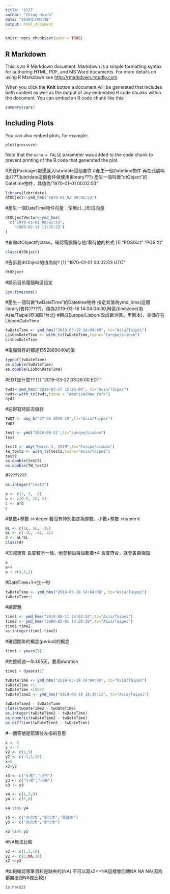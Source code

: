 ```yaml
---
title: '0327'
author: "Ching Hsieh"
date: "2019年3月27日"
output: html_document
---
```


```r
knitr::opts_chunk$set(echo = TRUE)
```

## R Markdown

This is an R Markdown document. Markdown is a simple formatting syntax for authoring HTML, PDF, and MS Word documents. For more details on using R Markdown see <http://rmarkdown.rstudio.com>.

When you click the **Knit** button a document will be generated that includes both content as well as the output of any embedded R code chunks within the document. You can embed an R code chunk like this:

```r
summary(cars)
```

## Including Plots

You can also embed plots, for example:

```r
plot(pressure)
```

Note that the `echo = FALSE` parameter was added to the code chunk to prevent printing of the R code that generated the plot.

#先在Packages那邊匯入lubridate這個套件
#產生一個Datetime物件
再在此處叫出(???)lubridate這個套件做使用(library???)
產生一個叫做"dtObject"的Datetime物件，其值為"1970-01-01 00:02:53"
```r
library(lubridate)
dtObject<-ymd_hms("1970-01-02 00:02:53") 
```


#產生一個DateTime物件向量：使用c(...)形成向量
```r
dtObjectVector<-ymd_hms(
  c("1970-01-01 00:02:53",
    "1980-02-11 11:25:22")
)
```

#查詢dtObject的class，確認電腦儲存他/看待他的格式
[1] "POSIXct" "POSIXt" 
```r
class(dtObject)
```


#告訴我dtObject的值為何?
[1] "1970-01-01 00:02:53 UTC"
```r
dtObject
```

#顯示目前電腦時區設定
```r
Sys.timezone()
```


#產生一個叫做"twDateTime"的Datetime物件
指定其值為ymd_hms(這個library(套件)????)，值為2019-03-18 14:04:04:00,時區(timezone)為Asia/Taipei(亞洲區/台北)
#轉成Europe/Lisbon(改成歐洲區，里斯本)，並儲存在LisbonDateTime
```r
twDateTime <- ymd_hms("2019-03-19 14:04:00", tz="Asia/Taipei")
LisbonDateTime <- with_tz(twDateTime,tzone="Europe/Lisbon")
LisbonDateTime
```


#電腦儲存的都是1552889040的值
```r
typeof(twDateTime)
as.double(twDateTime)
as.double(LisbonDateTime)
```

#EDT是什麼??
[1] "2019-03-27 03:26:00 EDT"
```r
twdt<-ymd_hms("2019-03-27 15:26:00", tz="Asia/Taipei")
nydt<-with_tz(twdt,tzone = "America/New_York")
nydt
```


#記得寫時區去儲存
```r
TWDT <- dmy_h("27-03-2019 15",tz="Asia/Taipei")
TWDT
```

```r
test <- ymd("2018-09-11",tz="Europe/Lisbon")
test
```

```r
test2 <- mdy("March 3, 2019",tz="Europe/Lisbon")
TW_test2 <- with_tz(test2,tzone="Asia/Taipei")
test2
as.double(test2)
as.double(TW_test2)

```

#????????
```r
as.integer("test2")
```

```r
a <- c(1, 5, -3)
b <- c(0.5, 12, 2)
c <- a*b
c
```


#整數+整數->integer
若沒有特別指定為整數，小數+整數->numeric
```r
aL <- c(1L, 5L, -3L)
bL <- c(-2L, -4L, 8L)
d <- aL*bL
class(d)
```

#加減運算
長度若不一樣，他會預設每個都要+4
長度符合，就會各自相加
```r
a
a+4
a + c(4,3,2)
```


#DateTime+1->加一秒
```r
twDateTime <- ymd_hms("2019-03-18 14:04:00", tz="Asia/Taipei")
twDateTime+1
```

#練習題
```r
time1 <- ymd_hms("2019-08-11 14:02:34",tz="Asia/Taipei")
time2 <- ymd_hms("2000-02-01 14:20:28",tz="Asia/Taipei")
time1-time2
as.integer(time1-time2)
```

#確認閏年的概念(period)的概念
```r
time1 + years(1)
```

#完整經過一年365天，要用duration
```r
time1 + dyears(1)
```

```r
twDateTime <- ymd_hms("2019-03-18 14:04:00", tz="Asia/Taipei")
twDateTime +1
twDateTime +15972
twDateTime2 <- ymd_hms("2019-03-18 18:30:12", tz="Asia/Taipei")

twDateTime2 - twDateTime
class(twDateTime2 - twDateTime)
as.integer(twDateTime2 - twDateTime)
as.numeric(twDateTime2 - twDateTime)
as.difftime(twDateTime2 - twDateTime)
```

#一個等號是箭頭往左指的意思
```r
x <- 5
y <- 7
x2 <- c(1,5)
y2 <- c(-1,5,20)
x>5
x2>y2
```

```r
x3 <- c("小明","小花")
y3 <- c("小明","小華")
x3 != y3
```

```r
x4 <- c(1,5,8)
y4 <- c(5,8)

x4 %in% y4
```

```r
x5 <- c("台北市","新北市","高雄市")
y5 <- c("台北市","新北市")

x5 %in% y5
```
#NA無法比較
```r
x2 <- c(1,5,10)
y2 <- c(2,NA,20)
x2 ==y2
```

#如何確認哪筆資料是缺失的(NA)
不可以寫x2==NA這樣會回傳NA NA NA(因為都無法跟NA做比較))
```r
is.na(x2)
```


